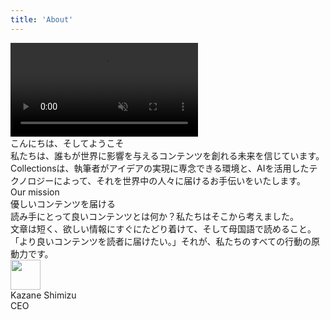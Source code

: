 ```yaml
---
title: 'About'
---
```



<div className="py-5 md:py-10">
  <div>
    <video autoPlay muted loop playsInline className="w-full">
      <source src="https://cdn.collections.dev/docs/mv.mp4" type="video/mp4" />
    </video>
    <div className="text-heading leading-narrow mt-12">こんにちは、そしてようこそ</div>
    <div className="text-lg leading-loose mt-4">
      私たちは、誰もが世界に影響を与えるコンテンツを創れる未来を信じています。Collectionsは、執筆者がアイデアの実現に専念できる環境と、AIを活用したテクノロジーによって、それを世界中の人々に届けるお手伝いをいたします。
    </div>
  </div>
  <div className="mt-12">
    <div className="text-subtitle">Our mission</div>
    <div className="text-heading leading-narrow mt-2">優しいコンテンツを届ける</div>
    <div className="text-lg leading-loose mt-4">
      読み手にとって良いコンテンツとは何か？私たちはそこから考えました。
    </div>
    <div className="text-lg leading-loose mt-4">
      文章は短く、欲しい情報にすぐにたどり着けて、そして母国語で読めること。
    </div>
    <div className="text-lg leading-loose mt-4">
      「より良いコンテンツを読者に届けたい。」それが、私たちのすべての行動の原動力です。
    </div>
  </div>
  <div className="flex flex-row gap-4 items-center mt-12">
    <Image
      src="https://cdn.collections.dev/docs/ks.jpg"
      width="48"
      height="48"
      className="rounded-full"
    />
    <div>
      <div>Kazane Shimizu</div>
      <div className="text-sm text-gray-500">CEO</div>
    </div>
  </div>
</div>
